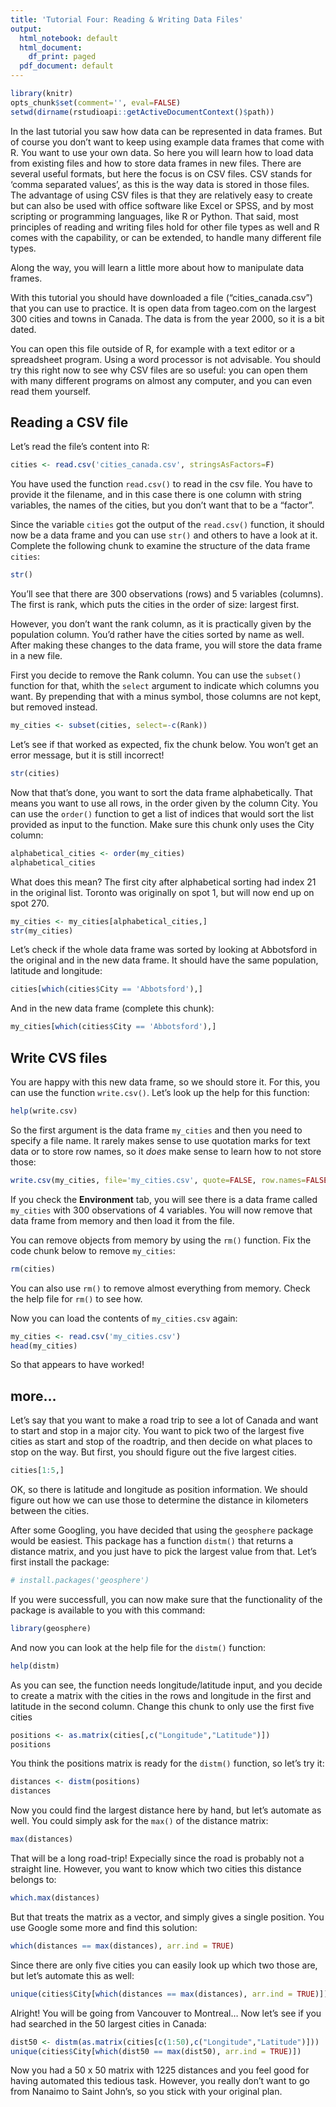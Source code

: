 ```yaml
---
title: 'Tutorial Four: Reading & Writing Data Files'
output:
  html_notebook: default
  html_document:
    df_print: paged
  pdf_document: default
---
```


```r
library(knitr)
opts_chunk$set(comment='', eval=FALSE)
setwd(dirname(rstudioapi::getActiveDocumentContext()$path))
```

In the last tutorial you saw how data can be represented in data frames. But of course you don't want to keep using example data frames that come with R. You want to use your own data. So here you will learn how to load data from existing files and how to store data frames in new files. There are several useful formats, but here the focus is on CSV files. CSV stands for 'comma separated values', as this is the way data is stored in those files. The advantage of using CSV files is that they are relatively easy to create but can also be used with office software like Excel or SPSS, and by most scripting or programming languages, like R or Python. That said, most principles of reading and writing files hold for other file types as well and R comes with the capability, or can be extended, to handle many different file types.

Along the way, you will learn a little more about how to manipulate data frames.

With this tutorial you should have downloaded a file ("cities_canada.csv") that you can use to practice. It is open data from tageo.com on the largest 300 cities and towns in Canada. The data is from the year 2000, so it is a bit dated. 

You can open this file outside of R, for example with a text editor or a spreadsheet program. Using a word processor is not advisable. You should try this right now to see why CSV files are so useful: you can open them with many different programs on almost any computer, and you can even read them yourself.

## Reading a CSV file

Let's read the file's content into R:

```r
cities <- read.csv('cities_canada.csv', stringsAsFactors=F)
```

You have used the function `read.csv()` to read in the csv file. You have to provide it the filename, and in this case there is one column with string variables, the names of the cities, but you don't want that to be a "factor".

Since the variable `cities` got the output of the `read.csv()` function, it should now be a data frame and you can use `str()` and others to have a look at it. Complete the following chunk to examine the structure of the data frame `cities`:

```r
str()
```

You'll see that there are 300 observations (rows) and 5 variables (columns). The first is rank, which puts the cities in the order of size: largest first.

However, you don't want the rank column, as it is practically given by the population column. You'd rather have the cities sorted by name as well. After making these changes to the data frame, you will store the data frame in a new file.

First you decide to remove the Rank column. You can use the `subset()` function for that, whith the `select` argument to indicate which columns you want. By prepending that with a minus symbol, those columns are not kept, but removed instead.

```r
my_cities <- subset(cities, select=-c(Rank))
```

Let's see if that worked as expected, fix the chunk below. You won't get an error message, but it is still incorrect!

```r
str(cities)
```

Now that that's done, you want to sort the data frame alphabetically. That means you want to use all rows, in the order given by the column City. You can use the `order()` function to get a list of indices that would sort the list provided as input to the function. Make sure this chunk only uses the City column:

```r
alphabetical_cities <- order(my_cities)
alphabetical_cities
```

What does this mean? The first city after alphabetical sorting had index 21 in the original list. Toronto was originally on spot 1, but will now end up on spot 270.

```r
my_cities <- my_cities[alphabetical_cities,]
str(my_cities)
```

Let's check if the whole data frame was sorted by looking at Abbotsford in the original and in the new data frame. It should have the same population, latitude and longitude:

```r
cities[which(cities$City == 'Abbotsford'),]
```

And in the new data frame (complete this chunk):

```r
my_cities[which(cities$City == 'Abbotsford'),]
```

## Write CVS files

You are happy with this new data frame, so we should store it. For this, you can use the function `write.csv()`. Let's look up the help for this function:

```r
help(write.csv)
```

So the first argument is the data frame `my_cities` and then you need to specify a file name. It rarely makes sense to use quotation marks for text data or to store row names, so it _does_ make sense to learn how to not store those:

```r
write.csv(my_cities, file='my_cities.csv', quote=FALSE, row.names=FALSE)
```

If you check the **Environment** tab, you will see there is a data frame called `my_cities` with 300 observations of 4 variables. You will now remove that data frame from memory and then load it from the file.

You can remove objects from memory by using the `rm()` function. Fix the code chunk below to remove `my_cities`:

```r
rm(cities)
```

You can also use `rm()` to remove almost everything from memory. Check the help file for `rm()` to see how.

Now you can load the contents of `my_cities.csv` again:

```r
my_cities <- read.csv('my_cities.csv')
head(my_cities)
```

So that appears to have worked!


















## more...

Let's say that you want to make a road trip to see a lot of Canada and want to start and stop in a major city. You want to pick two of the largest five cities as start and stop of the roadtrip, and then decide on what places to stop on the way. But first, you should figure out the five largest cities.

```r
cities[1:5,]
```

OK, so there is latitude and longitude as position information. We should figure out how we can use those to determine the distance in kilometers between the cities.

After some Googling, you have decided that using the `geosphere` package would be easiest. This package has a function `distm()` that returns a distance matrix, and you just have to pick the largest value from that. Let's first install the package:

```r
# install.packages('geosphere')
```

If you were successfull, you can now make sure that the functionality of the package is available to you with this command:

```r
library(geosphere)
```

And now you can look at the help file for the `distm()` function:

```r
help(distm)
```

As you can see, the function needs longitude/latitude input, and you decide to create a matrix with the cities in the rows and longitude in the first and latitude in the second column. Change this chunk to only use the first five cities

```r
positions <- as.matrix(cities[,c("Longitude","Latitude")])
positions
```

You think the positions matrix is ready for the `distm()` function, so let's try it:

```r
distances <- distm(positions)
distances
```

Now you could find the largest distance here by hand, but let's automate as well. You could simply ask for the `max()` of the distance matrix:

```r
max(distances)
```

That will be a long road-trip! Expecially since the road is probably not a straight line. However, you want to know which two cities this distance belongs to:

```r
which.max(distances)
```

But that treats the matrix as a vector, and simply gives a single position. You use Google some more and find this solution:

```r
which(distances == max(distances), arr.ind = TRUE)
```

Since there are only five cities you can easily look up which two those are, but let's automate this as well:

```r
unique(cities$City[which(distances == max(distances), arr.ind = TRUE)])
```

Alright! You will be going from Vancouver to Montreal... Now let's see if you had searched in the 50 largest cities in Canada:

```r
dist50 <- distm(as.matrix(cities[c(1:50),c("Longitude","Latitude")]))
unique(cities$City[which(dist50 == max(dist50), arr.ind = TRUE)])
```

Now you had a 50 x 50 matrix with 1225 distances and you feel good for having automated this tedious task. However, you really don't want to go from Nanaimo to Saint John's, so you stick with your original plan.
